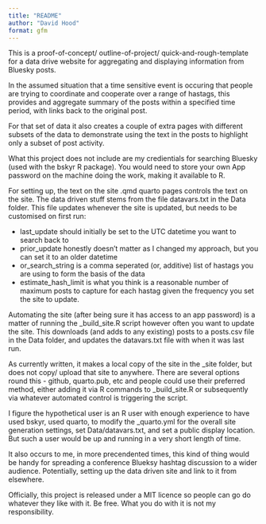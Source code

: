 ```yaml
---
title: "README"
author: "David Hood"
format: gfm
---
```


This is a proof-of-concept/ outline-of-project/ quick-and-rough-template for a data drive website for aggregating and displaying information from Bluesky posts.

In the assumed situation that a time sensitive event is occuring that people are trying to coordinate and cooperate over a range of hastags, this provides and aggregate summary of the posts within a specified time period, with links back to the original post.

For that set of data it also creates a couple of extra pages with different subsets of the data to demonstrate using the text in the posts to highlight only a subset of post activity.

What this project does not include are my credientials for searching Bluesky (used with the bskyr R package). You would need to store your own App password on the machine doing the work, making it available to R.

For setting up, the text on the site .qmd quarto pages controls the text on the site. The data driven stuff stems from the file datavars.txt in the Data folder. This file updates whenever the site is updated, but needs to be customised on first run:

-   last_update should initially be set to the UTC datetime you want to search back to
-   prior_update honestly doesn't matter as I changed my approach, but you can set it to an older datetime
-   or_search_string is a comma seperated (or, additive) list of hastags you are using to form the basis of the data
-   estimate_hash_limit is what you think is a reasonable number of maximum posts to capture for each hastag given the frequency you set the site to update.

Automating the site (after being sure it has access to an app password) is a matter of running the \_build_site.R script however often you want to update the site. This downloads (and adds to any existing) posts to a posts.csv file in the Data folder, and updates the datavars.txt file with when it was last run.

As currently written, it makes a local copy of the site in the \_site folder, but does not copy/ upload that site to anywhere. There are several options round this - github, quarto.pub, etc and people could use their preferred method, either adding it via R commands to \_build_site.R or subsequently via whatever automated control is triggering the script.

I figure the hypothetical user is an R user with enough experience to have used bskyr, used quarto, to modify the \_quarto.yml for the overall site generation settings, set Data/datavars.txt, and set a public display location. But such a user would be up and running in a very short length of time.

It also occurs to me, in more precendented times, this kind of thing would be handy for spreading a conference Blueksy hashtag discussion to a wider audience. Potentially, setting up the data driven site and link to it from elsewhere.

Officially, this project is released under a MIT licence so people can go do whatever they like with it. Be free. What you do with it is not my responsibility.
